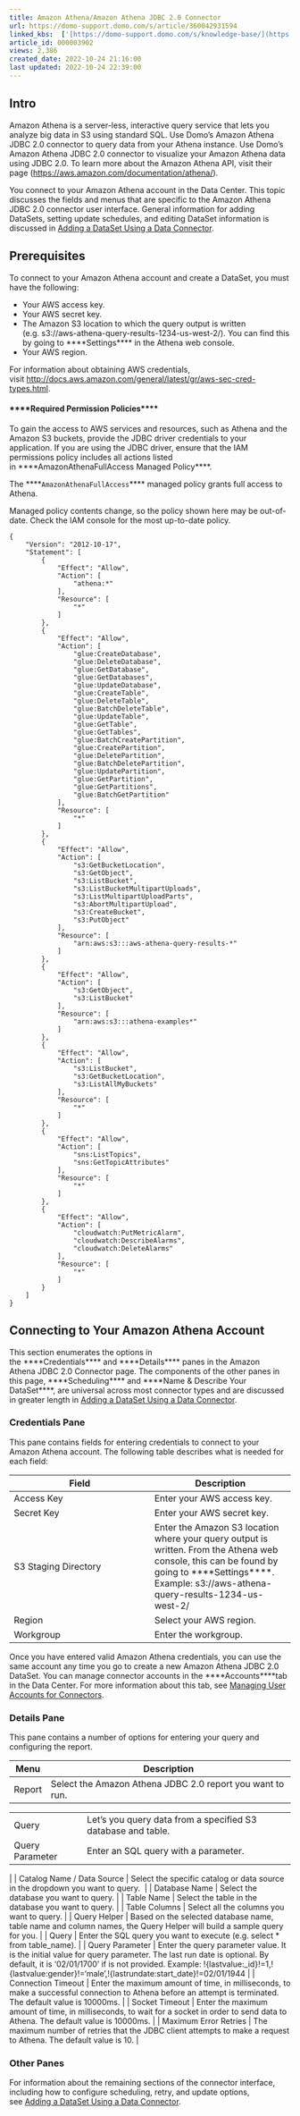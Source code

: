 ```yaml
---
title: Amazon Athena/Amazon Athena JDBC 2.0 Connector
url: https://domo-support.domo.com/s/article/360042931594
linked_kbs:  ['[https://domo-support.domo.com/s/knowledge-base/](https://domo-support.domo.com/s/knowledge-base/)', '[https://domo-support.domo.com/s/](https://domo-support.domo.com/s/)', '[https://domo-support.domo.com/s/topic/0TO5w000000ZammGAC](https://domo-support.domo.com/s/topic/0TO5w000000ZammGAC)', '[https://domo-support.domo.com/s/topic/0TO5w000000ZanLGAS](https://domo-support.domo.com/s/topic/0TO5w000000ZanLGAS)', '[https://domo-support.domo.com/s/topic/0TO5w000000ZaojGAC](https://domo-support.domo.com/s/topic/0TO5w000000ZaojGAC)', '[https://domo-support.domo.com/s/article/360042926274](https://domo-support.domo.com/s/article/360042926274)', '[https://domo-support.domo.com/s/article/360042926054](https://domo-support.domo.com/s/article/360042926054)', '[https://domo-support.domo.com/s/article/360042931594](https://domo-support.domo.com/s/article/360042931594)', '[https://domo-support.domo.com/s/topic/0TO5w000000ZaojGAC/database-connectors](https://domo-support.domo.com/s/topic/0TO5w000000ZaojGAC/database-connectors)', '[https://domo-support.domo.com/s/article/360043429933](https://domo-support.domo.com/s/article/360043429933)', '[https://domo-support.domo.com/s/article/360043429953](https://domo-support.domo.com/s/article/360043429953)', '[https://domo-support.domo.com/s/article/360042925494](https://domo-support.domo.com/s/article/360042925494)', '[https://domo-support.domo.com/s/article/4408174643607](https://domo-support.domo.com/s/article/4408174643607)', '[https://domo-support.domo.com/s/article/360043429913](https://domo-support.domo.com/s/article/360043429913)', '[https://domo-support.domo.com/s/login/](https://domo-support.domo.com/s/login/)']
article_id: 000003902
views: 2,386
created_date: 2022-10-24 21:16:00
last updated: 2022-10-24 22:39:00
---
```




Intro
-----


Amazon Athena is a server-less, interactive query service that lets you analyze big data in S3 using standard SQL. Use Domo's Amazon Athena JDBC 2.0 connector to query data from your Athena instance. Use Domo's Amazon Athena JDBC 2.0 connector to visualize your Amazon Athena data using JDBC 2.0. To learn more about the Amazon Athena API, visit their page ([https://aws.amazon.com/documentation/athena/](https://aws.amazon.com/documentation/athena/ "https://aws.amazon.com/documentation/athena/")).


You connect to your Amazon Athena account in the Data Center. This topic discusses the fields and menus that are specific to the Amazon Athena JDBC 2.0 connector user interface. General information for adding DataSets, setting update schedules, and editing DataSet information is discussed in [Adding a DataSet Using a Data Connector](/s/article/360042926274).


Prerequisites
-------------


To connect to your Amazon Athena account and create a DataSet, you must have the following:


* Your AWS access key.
* Your AWS secret key.
* The Amazon S3 location to which the query output is written (e.g. s3://aws-athena-query-results-1234-us-west-2/). You can find this by going to ****Settings**** in the Athena web console.
* Your AWS region.


For information about obtaining AWS credentials, visit [http://docs.aws.amazon.com/general/latest/gr/aws-sec-cred-types.html](http://docs.aws.amazon.com/general/latest/gr/aws-sec-cred-types.html "http://docs.aws.amazon.com/general/latest/gr/aws-sec-cred-types.html").


#### ****Required Permission Policies****


To gain the access to AWS services and resources, such as Athena and the Amazon S3 buckets, provide the JDBC driver credentials to your application. If you are using the JDBC driver, ensure that the IAM permissions policy includes all actions listed in ****AmazonAthenaFullAccess Managed Policy****.


The ****`AmazonAthenaFullAccess`**** managed policy grants full access to Athena.


Managed policy contents change, so the policy shown here may be out-of-date. Check the IAM console for the most up-to-date policy.



```
{
    "Version": "2012-10-17",
    "Statement": [
        {
            "Effect": "Allow",
            "Action": [
                "athena:*"
            ],
            "Resource": [
                "*"
            ]
        },
        {
            "Effect": "Allow",
            "Action": [
                "glue:CreateDatabase",
                "glue:DeleteDatabase",
                "glue:GetDatabase",
                "glue:GetDatabases",
                "glue:UpdateDatabase",
                "glue:CreateTable",
                "glue:DeleteTable",
                "glue:BatchDeleteTable",
                "glue:UpdateTable",
                "glue:GetTable",
                "glue:GetTables",
                "glue:BatchCreatePartition",
                "glue:CreatePartition",
                "glue:DeletePartition",
                "glue:BatchDeletePartition",
                "glue:UpdatePartition",
                "glue:GetPartition",
                "glue:GetPartitions",
                "glue:BatchGetPartition"
            ],
            "Resource": [
                "*"
            ]
        },
        {
            "Effect": "Allow",
            "Action": [
                "s3:GetBucketLocation",
                "s3:GetObject",
                "s3:ListBucket",
                "s3:ListBucketMultipartUploads",
                "s3:ListMultipartUploadParts",
                "s3:AbortMultipartUpload",
                "s3:CreateBucket",
                "s3:PutObject"
            ],
            "Resource": [
                "arn:aws:s3:::aws-athena-query-results-*"
            ]
        },
        {
            "Effect": "Allow",
            "Action": [
                "s3:GetObject",
                "s3:ListBucket"
            ],
            "Resource": [
                "arn:aws:s3:::athena-examples*"
            ]
        },
        {
            "Effect": "Allow",
            "Action": [
                "s3:ListBucket",
                "s3:GetBucketLocation",
                "s3:ListAllMyBuckets"
            ],
            "Resource": [
                "*"
            ]
        },
        {
            "Effect": "Allow",
            "Action": [
                "sns:ListTopics",
                "sns:GetTopicAttributes"
            ],
            "Resource": [
                "*"
            ]
        },
        {
            "Effect": "Allow",
            "Action": [
                "cloudwatch:PutMetricAlarm",
                "cloudwatch:DescribeAlarms",
                "cloudwatch:DeleteAlarms"
            ],
            "Resource": [
                "*"
            ]
        }
    ]
}

```

Connecting to Your Amazon Athena Account
----------------------------------------


This section enumerates the options in the ****Credentials**** and ****Details**** panes in the Amazon Athena JDBC 2.0 Connector page. The components of the other panes in this page, ****Scheduling**** and ****Name & Describe Your DataSet****, are universal across most connector types and are discussed in greater length in [Adding a DataSet Using a Data Connector](/s/article/360042926274 "Adding a DataSet Using a Data Connector").


### Credentials Pane


This pane contains fields for entering credentials to connect to your Amazon Athena account. The following table describes what is needed for each field:  




| Field | Description |
| --- | --- |
| Access Key | Enter your AWS access key. |
| Secret Key | Enter your AWS secret key. |
| S3 Staging Directory | Enter the Amazon S3 location where your query output is written. From the Athena web console, this can be found by going to ****Settings****. Example: s3://aws-athena-query-results-1234-us-west-2/ |
| Region | Select your AWS region. |
| Workgroup | Enter the workgroup. |


Once you have entered valid Amazon Athena credentials, you can use the same account any time you go to create a new Amazon Athena JDBC 2.0 DataSet. You can manage connector accounts in the ****Accounts****tab in the Data Center. For more information about this tab, see [Managing User Accounts for Connectors](/s/article/360042926054 "Managing User Accounts for Connectors").


### Details Pane


This pane contains a number of options for entering your query and configuring the report.




| Menu | Description |
| --- | --- |
| Report | Select the Amazon Athena JDBC 2.0 report you want to run.

|  |  |
| --- | --- |
| Query | Let's you query data from a specified S3 database and table. |
| Query Parameter | Enter an SQL query with a parameter. |

 |
| Catalog Name / Data Source | Select the specific catalog or data source in the dropdown you want to query.  |
| Database Name | Select the database you want to query. |
| Table Name | Select the table in the database you want to query. |
| Table Columns | Select all the columns you want to query. |
| Query Helper | Based on the selected database name, table name and column names, the Query Helper will build a sample query for you. |
| Query | Enter the SQL query you want to execute (e.g. select \* from table\_name). |
| Query Parameter | Enter the query parameter value. It is the initial value for query parameter. The last run date is optional. By default, it is '02/01/1700' if is not provided. 
Example: !{lastvalue:\_id}!=1,!{lastvalue:gender}!='male',!{lastrundate:start\_date}!=02/01/1944 |
| Connection Timeout | Enter the maximum amount of time, in milliseconds, to make a successful connection to Athena before an attempt is terminated. The default value is 10000ms. |
| Socket Timeout | Enter the maximum amount of time, in milliseconds, to wait for a socket in order to send data to Athena. The default value is 10000ms. |
| Maximum Error Retries | The maximum number of retries that the JDBC client attempts to make a request to Athena. The default value is 10. |


### Other Panes


For information about the remaining sections of the connector interface, including how to configure scheduling, retry, and update options, see [Adding a DataSet Using a Data Connector](/s/article/360042926274).

